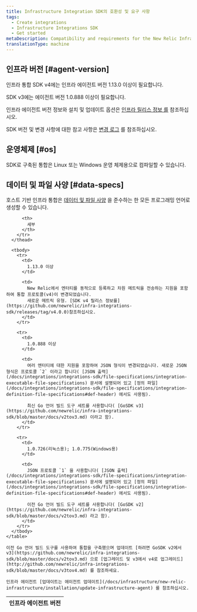 ```yaml
---
title: Infrastructure Integration SDK의 호환성 및 요구 사항
tags:
  - Create integrations
  - Infrastructure Integrations SDK
  - Get started
metaDescription: Compatibility and requirements for the New Relic Infrastructure Integration SDK.
translationType: machine
---
```


## 인프라 버전 [#agent-version]

인프라 통합 SDK v4에는 인프라 에이전트 버전 1.13.0 이상이 필요합니다.

SDK v3에는 에이전트 버전 1.0.888 이상이 필요합니다.

인프라 에이전트 버전 정보와 설치 및 업데이트 옵션은 [인프라 릴리스 정보 를](/docs/release-notes/infrastructure-release-notes/infrastructure-agent-release-notes) 참조하십시오.

SDK 버전 및 변경 사항에 대한 참고 사항은 [변경 로그](#change-log) 를 참조하십시오.

## 운영체제 [#os]

SDK로 구축된 통합은 Linux 또는 Windows 운영 체제용으로 컴파일할 수 있습니다.

## 데이터 및 파일 사양 [#data-specs]

호스트 기반 인프라 통합은 [데이터 및 파일 사양](/docs/infrastructure/integrations-sdk/get-started/create-activate-infrastructure-integration) 을 준수하는 한 모든 프로그래밍 언어로 생성할 수 있습니다.

<CollapserGroup>
  <Collapser
    id="change-log"
    title="SDK 버전 변경"
  >
    <table>
      <thead>
        <tr>
          <th style={{ width: "200px" }}>
            인프라 에이전트 버전
          </th>

          <th>
            세부
          </th>
        </tr>
      </thead>

      <tbody>
        <tr>
          <td>
            1.13.0 이상
          </td>

          <td>
            New Relic에서 엔터티를 동적으로 등록하고 차원 메트릭을 전송하는 지원을 포함하여 통합 프로토콜(v4)이 변경되었습니다.  
            새로운 메트릭 유형. [SDK v4 릴리스 정보를](https://github.com/newrelic/infra-integrations-sdk/releases/tag/v4.0.0)참조하십시오.
          </td>
        </tr>

        <tr>
          <td>
            1.0.888 이상
          </td>

          <td>
            여러 엔터티에 대한 지원을 포함하여 JSON 형식이 변경되었습니다. 새로운 JSON 형식은 프로토콜 `2` 이라고 합니다( [JSON 출력](/docs/integrations/integrations-sdk/file-specifications/integration-executable-file-specifications) 문서에 설명되어 있고 [정의 파일](/docs/integrations/integrations-sdk/file-specifications/integration-definition-file-specifications#def-header) 에서도 사용됨).

            최신 Go 언어 빌드 도구 세트를 사용합니다( [GoSDK v3](https://github.com/newrelic/infra-integrations-sdk/blob/master/docs/v2tov3.md) 이라고 함).
          </td>
        </tr>

        <tr>
          <td>
            1.0.726(리눅스용); 1.0.775(Windows용)
          </td>

          <td>
            JSON 프로토콜 `1` 을 사용합니다( [JSON 출력](/docs/integrations/integrations-sdk/file-specifications/integration-executable-file-specifications) 문서에 설명되어 있고 [정의 파일](/docs/integrations/integrations-sdk/file-specifications/integration-definition-file-specifications#def-header) 에서도 사용됨).

            이전 Go 언어 빌드 도구 세트를 사용합니다( [GoSDK v2](https://github.com/newrelic/infra-integrations-sdk/blob/master/docs/v2tov3.md) 라고 함).
          </td>
        </tr>
      </tbody>
    </table>

    이전 Go 언어 빌드 도구를 사용하여 통합을 구축했으며 업데이트 [하려면 GoSDK v2에서 v3](https://github.com/newrelic/infra-integrations-sdk/blob/master/docs/v2tov3.md) 으로 [업그레이드 및 v3에서 v4로 업그레이드](http://github.com/newrelic/infra-integrations-sdk/blob/master/docs/v3tov4.md) 를 참조하세요.

    인프라 에이전트 [업데이트는 에이전트 업데이트](/docs/infrastructure/new-relic-infrastructure/installation/update-infrastructure-agent) 를 참조하십시오.
  </Collapser>
</CollapserGroup>